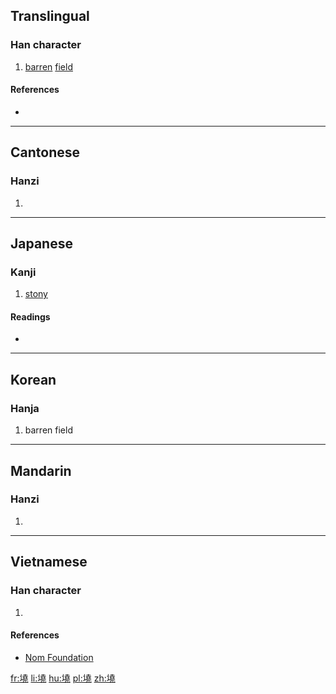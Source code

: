 ==Translingual==

===Han character===
{{Han char|rn=32|rad=土|as=12|sn=15|four=4411<sub>1</sub>|canj=土土土山 (GGGU), X土土土山 (XGGGU)|ids=⿰[[土]][[堯]]}}

# [[barren]] [[field]]

====References====
* {{Han ref|kx=0238.230|dkj=05452|dj=0477.080|hdz=10485.050|uh=589D|ud=22685|bh=E54B|bd=58699}}

----

==Cantonese==

===Hanzi===
{{yue-hanzi|jyut=haau1|y=haau1}}

# {{defn|lang=yue|sort=土12}}

----

==Japanese==

===Kanji===
{{ja-kanji|grade=|rs=土12}}

# [[stony]]

====Readings====
* {{ja-readings|on=[[こう]] (kō), [[きょう]] (kyō)|kun=}}

----

==Korean==

===Hanja===
{{ko-hanja|hangeul=요|rv=yo|mr=yo}}

# barren field

----

==Mandarin==

===Hanzi===
{{cmn-hanzi|pin=[[qiāo]] ([[qiao1]])|wg=ch'iao<sup>1</sup>}}

# {{defn|lang=cmn|sort=土12}}

----

==Vietnamese==

===Han character===
{{vi-hantu|[[niêu]]|rs=土12}}

# {{defn|lang=vi|sort=土12}}

====References====
*[http://nomfoundation.org/common/nom_details.php?codepoint=589d Nom Foundation]

[[fr:墝]]
[[li:墝]]
[[hu:墝]]
[[pl:墝]]
[[zh:墝]]